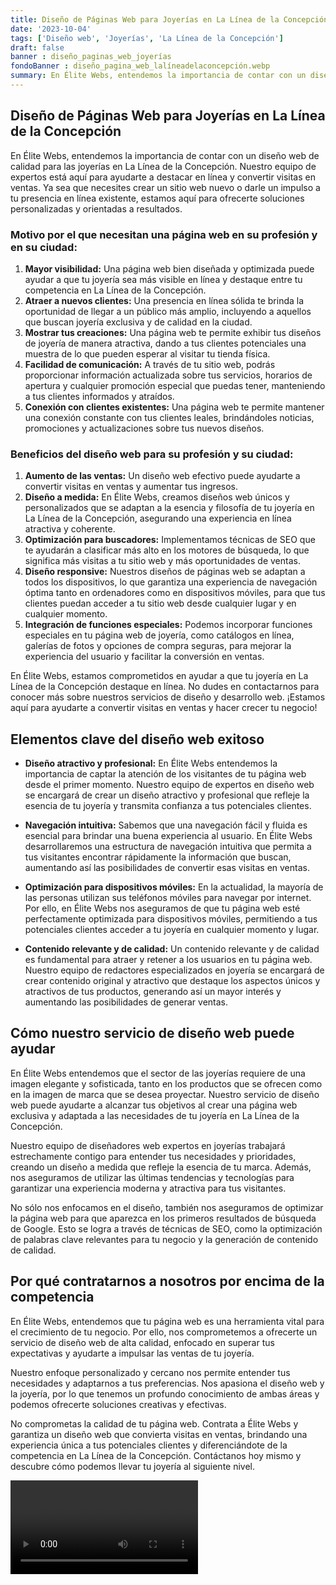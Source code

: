 ```yaml
---
title: Diseño de Páginas Web para Joyerías en La Línea de la Concepción
date: '2023-10-04'
tags: ['Diseño web', 'Joyerías', 'La Línea de la Concepción']
draft: false
banner : diseño_paginas_web_joyerías
fondoBanner : diseño_pagina_web_lalíneadelaconcepción.webp
summary: En Élite Webs, entendemos la importancia de contar con un diseño web de calidad para las joyerías en La Línea de la Concepción. Nuestro equipo de expertos está aquí para ayudarte a destacar en línea y convertir visitas en ventas. Ya sea que necesites crear un sitio web nuevo o darle un impulso a tu presencia en línea existente, estamos aquí para ofrecerte soluciones personalizadas y orientadas a resultados.
---
```


## Diseño de Páginas Web para Joyerías en La Línea de la Concepción

En Élite Webs, entendemos la importancia de contar con un diseño web de calidad para las joyerías en La Línea de la Concepción. Nuestro equipo de expertos está aquí para ayudarte a destacar en línea y convertir visitas en ventas. Ya sea que necesites crear un sitio web nuevo o darle un impulso a tu presencia en línea existente, estamos aquí para ofrecerte soluciones personalizadas y orientadas a resultados.

### Motivo por el que necesitan una página web en su profesión y en su ciudad:

1. **Mayor visibilidad:** Una página web bien diseñada y optimizada puede ayudar a que tu joyería sea más visible en línea y destaque entre tu competencia en La Línea de la Concepción.
2. **Atraer a nuevos clientes:** Una presencia en línea sólida te brinda la oportunidad de llegar a un público más amplio, incluyendo a aquellos que buscan joyería exclusiva y de calidad en la ciudad.
3. **Mostrar tus creaciones:** Una página web te permite exhibir tus diseños de joyería de manera atractiva, dando a tus clientes potenciales una muestra de lo que pueden esperar al visitar tu tienda física.
4. **Facilidad de comunicación:** A través de tu sitio web, podrás proporcionar información actualizada sobre tus servicios, horarios de apertura y cualquier promoción especial que puedas tener, manteniendo a tus clientes informados y atraídos.
5. **Conexión con clientes existentes:** Una página web te permite mantener una conexión constante con tus clientes leales, brindándoles noticias, promociones y actualizaciones sobre tus nuevos diseños.

### Beneficios del diseño web para su profesión y su ciudad:

1. **Aumento de las ventas:** Un diseño web efectivo puede ayudarte a convertir visitas en ventas y aumentar tus ingresos.
2. **Diseño a medida:** En Élite Webs, creamos diseños web únicos y personalizados que se adaptan a la esencia y filosofía de tu joyería en La Línea de la Concepción, asegurando una experiencia en línea atractiva y coherente.
3. **Optimización para buscadores:** Implementamos técnicas de SEO que te ayudarán a clasificar más alto en los motores de búsqueda, lo que significa más visitas a tu sitio web y más oportunidades de ventas.
4. **Diseño responsive:** Nuestros diseños de páginas web se adaptan a todos los dispositivos, lo que garantiza una experiencia de navegación óptima tanto en ordenadores como en dispositivos móviles, para que tus clientes puedan acceder a tu sitio web desde cualquier lugar y en cualquier momento.
5. **Integración de funciones especiales:** Podemos incorporar funciones especiales en tu página web de joyería, como catálogos en línea, galerías de fotos y opciones de compra seguras, para mejorar la experiencia del usuario y facilitar la conversión en ventas.

En Élite Webs, estamos comprometidos en ayudar a que tu joyería en La Línea de la Concepción destaque en línea. No dudes en contactarnos para conocer más sobre nuestros servicios de diseño y desarrollo web. ¡Estamos aquí para ayudarte a convertir visitas en ventas y hacer crecer tu negocio!

<GifSeo />

<Cta />

## Elementos clave del diseño web exitoso

* **Diseño atractivo y profesional:** En Élite Webs entendemos la importancia de captar la atención de los visitantes de tu página web desde el primer momento. Nuestro equipo de expertos en diseño web se encargará de crear un diseño atractivo y profesional que refleje la esencia de tu joyería y transmita confianza a tus potenciales clientes.

* **Navegación intuitiva:** Sabemos que una navegación fácil y fluida es esencial para brindar una buena experiencia al usuario. En Élite Webs desarrollaremos una estructura de navegación intuitiva que permita a tus visitantes encontrar rápidamente la información que buscan, aumentando así las posibilidades de convertir esas visitas en ventas.

* **Optimización para dispositivos móviles:** En la actualidad, la mayoría de las personas utilizan sus teléfonos móviles para navegar por internet. Por ello, en Élite Webs nos aseguramos de que tu página web esté perfectamente optimizada para dispositivos móviles, permitiendo a tus potenciales clientes acceder a tu joyería en cualquier momento y lugar.

* **Contenido relevante y de calidad:** Un contenido relevante y de calidad es fundamental para atraer y retener a los usuarios en tu página web. Nuestro equipo de redactores especializados en joyería se encargará de crear contenido original y atractivo que destaque los aspectos únicos y atractivos de tus productos, generando así un mayor interés y aumentando las posibilidades de generar ventas.

## Cómo nuestro servicio de diseño web puede ayudar

En Élite Webs entendemos que el sector de las joyerías requiere de una imagen elegante y sofisticada, tanto en los productos que se ofrecen como en la imagen de marca que se desea proyectar. Nuestro servicio de diseño web puede ayudarte a alcanzar tus objetivos al crear una página web exclusiva y adaptada a las necesidades de tu joyería en La Línea de la Concepción.

Nuestro equipo de diseñadores web expertos en joyerías trabajará estrechamente contigo para entender tus necesidades y prioridades, creando un diseño a medida que refleje la esencia de tu marca. Además, nos aseguramos de utilizar las últimas tendencias y tecnologías para garantizar una experiencia moderna y atractiva para tus visitantes.

No sólo nos enfocamos en el diseño, también nos aseguramos de optimizar la página web para que aparezca en los primeros resultados de búsqueda de Google. Esto se logra a través de técnicas de SEO, como la optimización de palabras clave relevantes para tu negocio y la generación de contenido de calidad.

## Por qué contratarnos a nosotros por encima de la competencia

En Élite Webs, entendemos que tu página web es una herramienta vital para el crecimiento de tu negocio. Por ello, nos comprometemos a ofrecerte un servicio de diseño web de alta calidad, enfocado en superar tus expectativas y ayudarte a impulsar las ventas de tu joyería.

Nuestro enfoque personalizado y cercano nos permite entender tus necesidades y adaptarnos a tus preferencias. Nos apasiona el diseño web y la joyería, por lo que tenemos un profundo conocimiento de ambas áreas y podemos ofrecerte soluciones creativas y efectivas.

No comprometas la calidad de tu página web. Contrata a Élite Webs y garantiza un diseño web que convierta visitas en ventas, brindando una experiencia única a tus potenciales clientes y diferenciándote de la competencia en La Línea de la Concepción. Contáctanos hoy mismo y descubre cómo podemos llevar tu joyería al siguiente nivel.

<Video />

<CtaBot job='Joyerías' city='La Línea de la Concepción'/>

<Gmaps query='La Línea de la Concepción+españa+maps' />